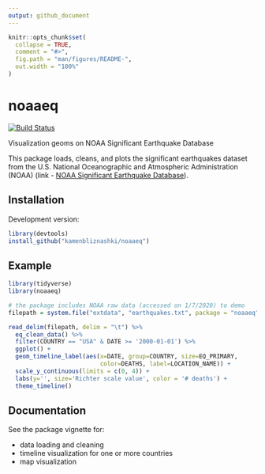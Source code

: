 ```yaml
---
output: github_document
---
```


<!-- README.md is generated from README.Rmd. Please edit that file -->

```r
knitr::opts_chunk$set(
  collapse = TRUE,
  comment = "#>",
  fig.path = "man/figures/README-",
  out.width = "100%"
)
```

# noaaeq

<!-- badges: start -->
[![Build Status](https://travis-ci.org/kamenbliznashki/noaaeq.svg?branch=master)](https://travis-ci.org/kamenbliznashki/noaaeq)
<!-- badges: end -->

Visualization geoms on NOAA Significant Earthquake Database

This package loads, cleans, and plots the significant earthquakes dataset from the U.S. National Oceanographic and Atmospheric Administration (NOAA) (link - [NOAA Significant Earthquake Database](https://www.ngdc.noaa.gov/nndc/struts/form?t=101650&s=1&d=1)).

## Installation

Development version:

``` r
library(devtools)
install_github("kamenbliznashki/noaaeq")
```

## Example 

```r
library(tidyverse)
library(noaaeq)

# the package includes NOAA raw data (accessed on 1/7/2020) to demo
filepath = system.file("extdata", "earthquakes.txt", package = "noaaeq")

read_delim(filepath, delim = "\t") %>% 
  eq_clean_data() %>% 
  filter(COUNTRY == "USA" & DATE >= '2000-01-01') %>% 
  ggplot() +
  geom_timeline_label(aes(x=DATE, group=COUNTRY, size=EQ_PRIMARY,
                          color=DEATHS, label=LOCATION_NAME)) +
  scale_y_continuous(limits = c(0, 4)) +
  labs(y='', size='Richter scale value', color = '# deaths') +
  theme_timeline()
```

## Documentation

See the package vignette for:

* data loading and cleaning
* timeline visualization for one or more countries
* map visualization
